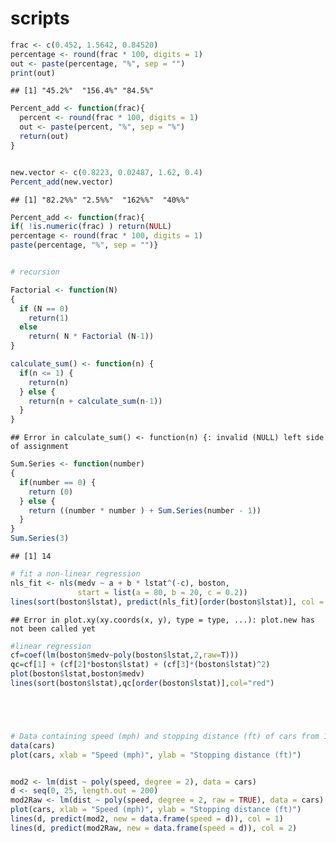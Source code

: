 # scripts

```r
frac <- c(0.452, 1.5642, 0.84520)
percentage <- round(frac * 100, digits = 1)
out <- paste(percentage, "%", sep = "")
print(out)
```

```
## [1] "45.2%"  "156.4%" "84.5%"
```

```r
Percent_add <- function(frac){
  percent <- round(frac * 100, digits = 1)
  out <- paste(percent, "%", sep = "%")
  return(out)
}


new.vector <- c(0.8223, 0.02487, 1.62, 0.4)
Percent_add(new.vector)
```

```
## [1] "82.2%%" "2.5%%"  "162%%"  "40%%"
```

```r
Percent_add <- function(frac){
if( !is.numeric(frac) ) return(NULL) 
percentage <- round(frac * 100, digits = 1) 
paste(percentage, "%", sep = "")}


# recursion

Factorial <- function(N)
{
  if (N == 0)
    return(1)
  else
    return( N * Factorial (N-1))
}

calculate_sum() <- function(n) {
  if(n <= 1) {
    return(n)
  } else {
    return(n + calculate_sum(n-1))
  }
}
```

```
## Error in calculate_sum() <- function(n) {: invalid (NULL) left side of assignment
```

```r
Sum.Series <- function(number)
{
  if(number == 0) {
    return (0)
  } else {
    return ((number * number ) + Sum.Series(number - 1))
  }
}
Sum.Series(3)
```

```
## [1] 14
```

```r
# fit a non-linear regression
nls_fit <- nls(medv ~ a + b * lstat^(-c), boston, 
               start = list(a = 80, b = 20, c = 0.2))
lines(sort(boston$lstat), predict(nls_fit)[order(boston$lstat)], col = "red")
```

```
## Error in plot.xy(xy.coords(x, y), type = type, ...): plot.new has not been called yet
```

```r
#linear regression  
cf=coef(lm(boston$medv~poly(boston$lstat,2,raw=T)))
qc=cf[1] + (cf[2]*boston$lstat) + (cf[3]*(boston$lstat)^2)
plot(boston$lstat,boston$medv)
lines(sort(boston$lstat),qc[order(boston$lstat)],col="red")





# Data containing speed (mph) and stopping distance (ft) of cars from 1920
data(cars)
plot(cars, xlab = "Speed (mph)", ylab = "Stopping distance (ft)")


mod2 <- lm(dist ~ poly(speed, degree = 2), data = cars)
d <- seq(0, 25, length.out = 200)
mod2Raw <- lm(dist ~ poly(speed, degree = 2, raw = TRUE), data = cars)
plot(cars, xlab = "Speed (mph)", ylab = "Stopping distance (ft)")
lines(d, predict(mod2, new = data.frame(speed = d)), col = 1)
lines(d, predict(mod2Raw, new = data.frame(speed = d)), col = 2)
```

